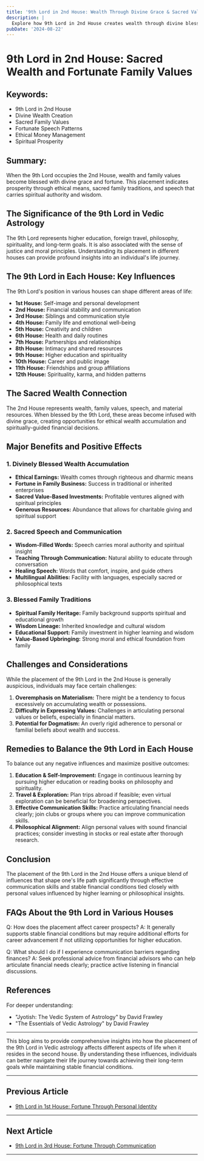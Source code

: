 ```yaml
---
title: '9th Lord in 2nd House: Wealth Through Divine Grace & Sacred Values | Vedic Astrology'
description: |
  Explore how 9th Lord in 2nd House creates wealth through divine blessings, sacred family values, and fortunate speech. Learn about ethical wealth building and spiritual prosperity.
pubDate: '2024-08-22'
---
```


# 9th Lord in 2nd House: Sacred Wealth and Fortunate Family Values

## Keywords:
- 9th Lord in 2nd House
- Divine Wealth Creation
- Sacred Family Values
- Fortunate Speech Patterns
- Ethical Money Management
- Spiritual Prosperity

## Summary:
When the 9th Lord occupies the 2nd House, wealth and family values become blessed with divine grace and fortune. This placement indicates prosperity through ethical means, sacred family traditions, and speech that carries spiritual authority and wisdom.

## The Significance of the 9th Lord in Vedic Astrology
The 9th Lord represents higher education, foreign travel, philosophy, spirituality, and long-term goals. It is also associated with the sense of justice and moral principles. Understanding its placement in different houses can provide profound insights into an individual's life journey.

## The 9th Lord in Each House: Key Influences
The 9th Lord's position in various houses can shape different areas of life:

- **1st House:** Self-image and personal development
- **2nd House:** Financial stability and communication
- **3rd House:** Siblings and communication style
- **4th House:** Family life and emotional well-being
- **5th House:** Creativity and children
- **6th House:** Health and daily routines
- **7th House:** Partnerships and relationships
- **8th House:** Intimacy and shared resources
- **9th House:** Higher education and spirituality
- **10th House:** Career and public image
- **11th House:** Friendships and group affiliations
- **12th House:** Spirituality, karma, and hidden patterns

## The Sacred Wealth Connection
The 2nd House represents wealth, family values, speech, and material resources. When blessed by the 9th Lord, these areas become infused with divine grace, creating opportunities for ethical wealth accumulation and spiritually-guided financial decisions.

## Major Benefits and Positive Effects

### 1. Divinely Blessed Wealth Accumulation
- **Ethical Earnings:** Wealth comes through righteous and dharmic means
- **Fortune in Family Business:** Success in traditional or inherited enterprises
- **Sacred Value-Based Investments:** Profitable ventures aligned with spiritual principles
- **Generous Resources:** Abundance that allows for charitable giving and spiritual support

### 2. Sacred Speech and Communication
- **Wisdom-Filled Words:** Speech carries moral authority and spiritual insight
- **Teaching Through Communication:** Natural ability to educate through conversation
- **Healing Speech:** Words that comfort, inspire, and guide others
- **Multilingual Abilities:** Facility with languages, especially sacred or philosophical texts

### 3. Blessed Family Traditions
- **Spiritual Family Heritage:** Family background supports spiritual and educational growth
- **Wisdom Lineage:** Inherited knowledge and cultural wisdom
- **Educational Support:** Family investment in higher learning and wisdom
- **Value-Based Upbringing:** Strong moral and ethical foundation from family

## Challenges and Considerations
While the placement of the 9th Lord in the 2nd House is generally auspicious, individuals may face certain challenges:

1. **Overemphasis on Materialism:** There might be a tendency to focus excessively on accumulating wealth or possessions.
2. **Difficulty in Expressing Values:** Challenges in articulating personal values or beliefs, especially in financial matters.
3. **Potential for Dogmatism:** An overly rigid adherence to personal or familial beliefs about wealth and success.

## Remedies to Balance the 9th Lord in Each House
To balance out any negative influences and maximize positive outcomes:

1. **Education & Self-Improvement:** Engage in continuous learning by pursuing higher education or reading books on philosophy and spirituality.
2. **Travel & Exploration:** Plan trips abroad if feasible; even virtual exploration can be beneficial for broadening perspectives.
3. **Effective Communication Skills:** Practice articulating financial needs clearly; join clubs or groups where you can improve communication skills.
4. **Philosophical Alignment:** Align personal values with sound financial practices; consider investing in stocks or real estate after thorough research.

## Conclusion
The placement of the 9th Lord in the 2nd House offers a unique blend of influences that shape one's life path significantly through effective communication skills and stable financial conditions tied closely with personal values influenced by higher learning or philosophical insights.

## FAQs About the 9th Lord in Various Houses
Q: How does the placement affect career prospects?
A: It generally supports stable financial conditions but may require additional efforts for career advancement if not utilizing opportunities for higher education.

Q: What should I do if I experience communication barriers regarding finances?
A: Seek professional advice from financial advisors who can help articulate financial needs clearly; practice active listening in financial discussions.

## References
For deeper understanding:
- "Jyotish: The Vedic System of Astrology" by David Frawley
- "The Essentials of Vedic Astrology" by David Frawley

---

This blog aims to provide comprehensive insights into how the placement of the 9th Lord in Vedic astrology affects different aspects of life when it resides in the second house. By understanding these influences, individuals can better navigate their life journey towards achieving their long-term goals while maintaining stable financial conditions.

---

## Previous Article
- [9th Lord in 1st House: Fortune Through Personal Identity](/blogs-md/1009_9th_Lord_in_all_Houses/100901_9th_Lord_in_1st_House.md)

---

## Next Article
- [9th Lord in 3rd House: Fortune Through Communication](/blogs-md/1009_9th_Lord_in_all_Houses/100903_9th_Lord_in_3rd_House.md)

---
